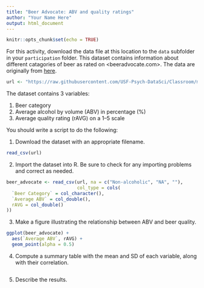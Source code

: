 ```yaml
---
title: "Beer Advocate: ABV and quality ratings"
author: "Your Name Here"
output: html_document
---
```


```r
knitr::opts_chunk$set(echo = TRUE)
```

For this activity, download the data file at this location to the `data` subfolder in your `participation` folder. 
This dataset contains information about different catagories of beer as rated on <beeradvocate.com>.
The data are originally from [here](http://scottjanish.com/relationship-of-abv-to-beer-scores/).

```r
url <- "https://raw.githubusercontent.com/USF-Psych-DataSci/Classroom/master/data/beer-advocate.csv"
```

The dataset contains 3 variables:

  1. Beer category
  2. Average alcohol by volume (ABV) in percentage (%)
  3. Average quality rating (rAVG) on a 1–5 scale
  
You should write a script to do the following:

  1. Download the dataset with an appropriate filename.
  
```r
read_csv(url)
```
  
  
  2. Import the dataset into R.
     Be sure to check for any importing problems and correct as needed.
     
```r
beer_advocate <- read_csv(url, na = c("Non-alcoholic", "NA", ""),
                          col_type = cols(
  `Beer Category` = col_character(),
  `Average ABV` = col_double(),
  rAVG = col_double()
))
```

     
  3. Make a figure illustrating the relationship between ABV and beer quality.
  
```r
ggplot(beer_advocate) +
  aes(`Average ABV`, rAVG) + 
  geom_point(alpha = 0.5)
```
  
  
  4. Compute a summary table with the mean and SD of each variable, along with their correlation.
  
```r

```
  
  
  5. Describe the results.
